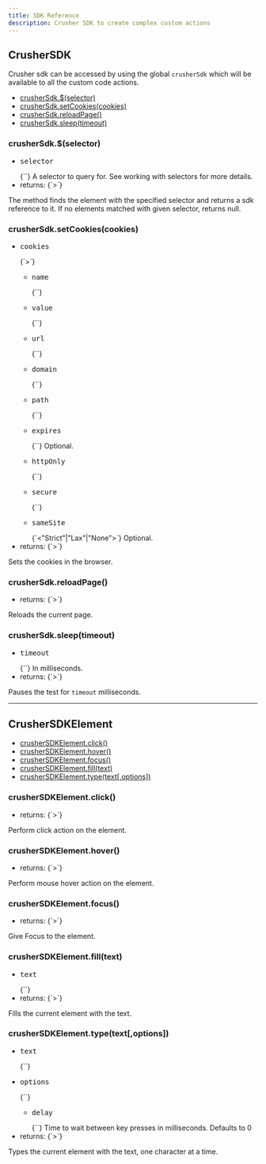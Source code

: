```yaml
---
title: SDK Reference
description: Crusher SDK to create complex custom actions
---
```


## CrusherSDK

Crusher sdk can be accessed by using the global `crusherSdk` which will be available to
all the custom code actions.

<ul className="apiList" style={{listStyle: "none"}}>
    <li>
        <a href="#crusher-sdk-selector">crusherSdk.$(selector)</a>
    </li>
    <li>
        <a href="#crusher-sdk-set-cookies-cookies">crusherSdk.setCookies(cookies)</a>
    </li>
    <li>
        <a href="#crusher-sdk-reload-page">crusherSdk.reloadPage()</a>
    </li>
    <li>
        <a href="#crusher-sdk-sleep-timeout">crusherSdk.sleep(timeout)</a>
    </li>
</ul>

### crusherSdk.$(selector)
<ul className="apiList" style={{listStyle: "none"}}>
    <li><pre style={{display: "inline", padding: "0.25em"}}>selector</pre> {`<string>`} A selector to query for. See working with selectors for more details.</li>
    <li>returns: {`<Promise<null|CrusherSDKElement>>`}</li>
</ul>

The method finds the element with the specified selector and returns a sdk reference to it. If no elements matched with given selector, returns null.

### crusherSdk.setCookies(cookies)
<ul className="apiList" style={{listStyle: "none"}}>
    <li>
        <pre style={{display: "inline", padding: "0.25em"}}>cookies</pre> {`<Array<Object>>`}<br/>
        <ul className="apiList" style={{listStyle: "none"}}>
            <li><pre style={{display: "inline", padding: "0.25em"}}>name</pre> {`<string>`}</li>
            <li><pre style={{display: "inline", padding: "0.25em"}}>value</pre> {`<string>`}</li>
            <li><pre style={{display: "inline", padding: "0.25em"}}>url</pre> {`<string>`}</li>
            <li><pre style={{display: "inline", padding: "0.25em"}}>domain</pre> {`<string>`}</li>
            <li><pre style={{display: "inline", padding: "0.25em"}}>path</pre> {`<string>`}</li>
            <li><pre style={{display: "inline", padding: "0.25em"}}>expires</pre> {`<number>`} Optional.</li>
            <li><pre style={{display: "inline", padding: "0.25em"}}>httpOnly</pre> {`<boolean>`}</li>
            <li><pre style={{display: "inline", padding: "0.25em"}}>secure</pre> {`<boolean>`}</li>
            <li><pre style={{display: "inline", padding: "0.25em"}}>sameSite</pre> {`<"Strict"|"Lax"|"None">`} Optional.</li>
        </ul>
    </li>
    <li>returns: {`<Promise<boolean>>`}</li>
</ul>

Sets the cookies in the browser.

### crusherSdk.reloadPage()
<ul className="apiList" style={{listStyle: "none"}}>
    <li>returns: {`<Promise<boolean>>`}</li>
</ul>

Reloads the current page.

### crusherSdk.sleep(timeout)
<ul className="apiList" style={{listStyle: "none"}}>
    <li><pre style={{display: "inline", padding: "0.25em"}}>timeout</pre> {`<number>`} In milliseconds.</li>
    <li>returns: {`<Promise<boolean>>`}</li>
</ul>

Pauses the test for `timeout` milliseconds.

<hr />

## CrusherSDKElement
<ul className="apiList" style={{listStyle: "none"}}>
    <li>
        <a href="#crusher-sdk-element-click">crusherSDKElement.click()</a>
    </li>
    <li>
        <a href="#crusher-sdk-element-hover">crusherSDKElement.hover()</a>
    </li>
    <li>
        <a href="#crusher-sdk-element-focus">crusherSDKElement.focus()</a>
    </li>
    <li>
        <a href="#crusher-sdk-element-fill-text">crusherSDKElement.fill(text)</a>
    </li>
    <li>
        <a href="#crusher-sdk-element-type-text-options">crusherSDKElement.type(text[,options])</a>
    </li>
</ul>

### crusherSDKElement.click()
<ul className="apiList" style={{listStyle: "none"}}>
    <li>returns: {`<Promise<boolean>>`}</li>
</ul>

Perform click action on the element.

### crusherSDKElement.hover()
<ul className="apiList" style={{listStyle: "none"}}>
    <li>returns: {`<Promise<boolean>>`}</li>
</ul>

Perform mouse hover action on the element.

### crusherSDKElement.focus()
<ul className="apiList" style={{listStyle: "none"}}>
    <li>returns: {`<Promise<boolean>>`}</li>
</ul>

Give Focus to the element.

### crusherSDKElement.fill(text)
<ul className="apiList" style={{listStyle: "none"}}>
    <li><pre style={{display: "inline", padding: "0.25em"}}>text</pre> {`<string>`}</li>
    <li>returns: {`<Promise<boolean>>`}</li>
</ul>

Fills the current element with the text.

### crusherSDKElement.type(text\[,options])
<ul className="apiList" style={{listStyle: "none"}}>
    <li><pre style={{display: "inline", padding: "0.25em"}}>text</pre> {`<string>`}</li>
    <li><pre style={{display: "inline", padding: "0.25em"}}>options</pre> {`<string>`}<br/>
        <ul className="apiList" style={{listStyle: "none"}}>
            <li><pre style={{display: "inline", padding: "0.25em"}}>delay</pre> {`<number>`} Time to wait between key presses in milliseconds. Defaults to 0</li>
        </ul>
    </li>
    <li>returns: {`<Promise<boolean>>`}</li>
</ul>

Types the current element with the text, one character at a time.

<style>{`
    h3 {
        color: rgb(220 220 220 / 70%) !important;
    }
    .apiList li {
        padding-left: 1em !important;
    }
    .apiList li:before { 
        content: "" !important;
        position: absolute !important;
        background-color: #d1d5db !important;
        border-radius: 0.250em !important;
        width: 0.375em !important;
        height: 0.375em !important;
        top: calc(0.875em - 0.0625em) !important;
        left: 0 !important;
    }
    `
}
</style>